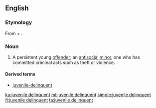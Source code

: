 ==English==

===Etymology===
From {{term|juvenile}} + {{term|delinquent}}.

===Noun===
{{en-noun|head=[[juvenile]] [[delinquent]]}}

# {{context|legal|lang=en}} A persistent young [[offender]]; an [[antisocial]] [[minor]], one who has committed criminal acts such as theft or violence.

====Derived terms====
* [[juvenile-delinquent]]

[[ku:juvenile delinquent]]
[[ml:juvenile delinquent]]
[[simple:juvenile delinquent]]
[[fi:juvenile delinquent]]
[[ta:juvenile delinquent]]